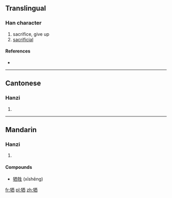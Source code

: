{{also|犧}}
==Translingual==

===Han character===
{{Han char|rn=93|rad=牛|as=06|sn=10|four=|canj=竹手一金田 (HQMCW)}}

# sacrifice, give up
# [[sacrificial]]

====References====
* {{Han ref|kx=0700.221|hdz=31809.020|uh=727A|ud=29306}}

----

==Cantonese==

===Hanzi===
{{yue-hanzi|jyut=|y=hei1|tra=犧}}

# {{defn|Cantonese|sort=牛06}}

----

==Mandarin==

===Hanzi===
{{cmn-hanzi|tra=犧|pin=[[xī]] ([[xi1]])|wg=hsi<sup>1</sup>}}

# {{defn|Mandarin|sort=牛06}}

====Compounds====
* [[牺牲]] (xīshēng)

[[fr:牺]]
[[pl:牺]]
[[zh:牺]]
